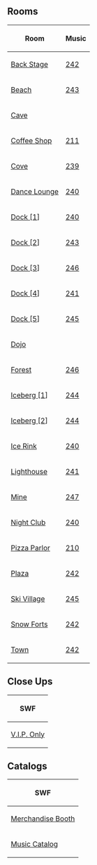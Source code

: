 

==Rooms==
{|class="wikitable" style="margin: 1em auto;"
!Room!!Music
|-
|[[Media:RoomsParty1-MusicJam2008.swf|Back Stage]]||[[Media:Music242.swf|242]]
|-
|[[Media:MJ2008Beach.swf|Beach]]||[[Media:Music243.swf|243]]
|-
|[[Media:RoomsCave-MusicJam2008.swf|Cave]]||{{n/a}}
|-
|[[Media:RoomsCoffee-MusicJam2008.swf|Coffee Shop]]||[[Media:Music211.swf|211]]
|-
|[[Media:RoomsCove-MusicJam2008.swf|Cove]]||[[Media:Music239.swf|239]]
|-
|[[Media:RoomsLounge-MusicJam2008.swf|Dance Lounge]]||[[Media:Music240.swf|240]]
|-
|[[Media:MJDock1.swf|Dock [1]]]||[[Media:Music240.swf|240]]
|-
|[[Media:MJDock2.swf|Dock [2]]]||[[Media:Music243.swf|243]]
|-
|[[Media:MJDock3.swf|Dock [3]]]||[[Media:Music246.swf|246]]
|-
|[[Media:MJDock4.swf|Dock [4]]]||[[Media:Music241.swf|241]]
|-
|[[Media:MJDock5.swf|Dock [5]]]||[[Media:Music245.swf|245]]
|-
|[[Media:RoomsDojo-MusicJam2008.swf|Dojo]]||{{n/a}}
|-
|[[Media:RoomsForest-MusicJam2008.swf|Forest]]||[[Media:Music246.swf|246]]
|-
|[[Media:RoomsBerg-MusicJam2008.swf|Iceberg [1]]]||[[Media:Music244.swf|244]]
|-
|[[Media:RoomsBerg-MusicJam2008 2.swf|Iceberg [2]]]||[[Media:Music244.swf|244]]
|-
|[[Media:MJ2008IceRink.swf|Ice Rink]]||[[Media:Music240.swf|240]]
|-
|[[Media:RoomsLight-MusicJam2008.swf|Lighthouse]]||[[Media:Music241.swf|241]]
|-
|[[Media:RoomsMine-MusicJam2008.swf|Mine]]||[[Media:Music247.swf|247]]
|-
|[[Media:RoomsDance-MusicJam2008.swf|Night Club]]||[[Media:Music240.swf|240]]
|-
|[[Media:RoomsPizza-MusicJam2008.swf|Pizza Parlor]]||[[Media:Music210.swf|210]]
|-
|[[Media:RoomsPlaza-MusicJam2008.swf|Plaza]]||[[Media:Music242.swf|242]]
|-
|[[Media:RoomsVillage-MusicJam2008.swf|Ski Village]]||[[Media:Music245.swf|245]]
|-
|[[Media:MJSnowForts.swf|Snow Forts]]||[[Media:Music242.swf|242]]
|-
|[[Media:RoomsTown-MusicJam2008.swf|Town]]||[[Media:Music242.swf|242]]
|}

==Close Ups==
{|class="wikitable" style="margin: 1em auto;"
!SWF
|-
|[[Media:MJ2008VIP.swf|V.I.P. Only]]
|}

==Catalogs==
{|class="wikitable" style="margin: 1em auto;"
!SWF
|-
|[[Media:MJ2008MerchCatalog.swf|Merchandise Booth]]
|-
|[[Media:MJ2008MusicCatalog.swf|Music Catalog]]
|}

{{Parties}}
